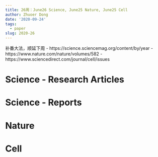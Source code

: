 ```yaml
---
title: 26周：June26 Science, June25 Nature, June25 Cell
author: Zhuoer Dong
date: '2020-09-24'
tags:
  - paper
slug: 2020-26
---
```


补番大法，顺延下周
- https://science.sciencemag.org/content/by/year
- https://www.nature.com/nature/volumes/582
- https://www.sciencedirect.com/journal/cell/issues


# Science - Research Articles




# Science - Reports



# Nature




# Cell

